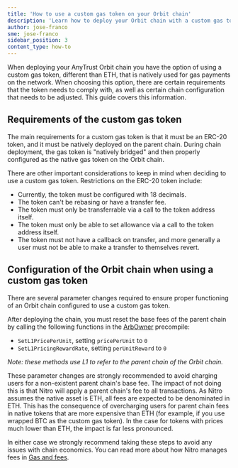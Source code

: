 ```yaml
---
title: 'How to use a custom gas token on your Orbit chain'
description: 'Learn how to deploy your Orbit chain with a custom gas token'
author: jose-franco
sme: jose-franco
sidebar_position: 3
content_type: how-to
---
```



<PublicPreviewBannerPartial />

When deploying your AnyTrust Orbit chain you have the option of using a custom gas token, different than ETH, that is natively used for gas payments on the network. When choosing this option, there are certain requirements that the token needs to comply with, as well as certain chain configuration that needs to be adjusted. This guide covers this information.

## Requirements of the custom gas token

The main requirements for a custom gas token is that it must be an ERC-20 token, and it must be natively deployed on the parent chain. During chain deployment, the gas token is "natively bridged" and then properly configured as the native gas token on the Orbit chain.

There are other important considerations to keep in mind when deciding to use a custom gas token. Restrictions on the ERC-20 token include:

- Currently, the token must be configured with 18 decimals.
- The token can't be rebasing or have a transfer fee.
- The token must only be transferrable via a call to the token address itself.
- The token must only be able to set allowance via a call to the token address itself.
- The token must not have a callback on transfer, and more generally a user must not be able to make a transfer to themselves revert.

## Configuration of the Orbit chain when using a custom gas token

There are several parameter changes required to ensure proper functioning of an Orbit chain configured to use a custom gas token.

After deploying the chain, you must reset the base fees of the parent chain by calling the following functions in the [ArbOwner](/build-decentralized-apps/precompiles/reference#arbowner) precompile:

- `SetL1PricePerUnit`, setting `pricePerUnit` to `0`
- `SetL1PricingRewardRate`, setting `perUnitReward` to `0`

_Note: these methods use L1 to refer to the parent chain of the Orbit chain._

These parameter changes are strongly recommended to avoid charging users for a non-existent parent chain's base fee. The impact of not doing this is that Nitro will apply a parent chain's fee to all transactions. As Nitro assumes the native asset is ETH, all fees are expected to be denominated in ETH. This has the consequence of overcharging users for parent chain fees in native tokens that are more expensive than ETH (for example, if you use wrapped BTC as the custom gas token). In the case for tokens with prices much lower than ETH, the impact is far less pronounced.

In either case we strongly recommend taking these steps to avoid any issues with chain economics. You can read more about how Nitro manages fees in [Gas and fees](/arbos/gas.mdx).
